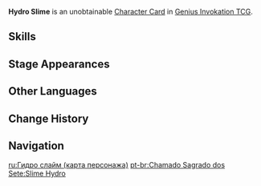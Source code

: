 {{About|the [[Character Card]]|the [[Common Enemy]]|Hydro Slime}}
{{Genius Invokation TCG Infobox
|title       = Hydro Slime
|id          = 003204
|image       = Hydro Slime Character Card.png
|type        = Character Card
|health      = 4
|element     = Hydro
|faction     = Monster
|weapon      = Other Weapons
}}
'''Hydro Slime''' is an unobtainable [[Character Card]] in [[Genius Invokation TCG]].

==Skills==
{{Genius Invokation TCG Skills Table}}

==Stage Appearances==
{{Genius Invokation TCG Stage Appearances}}

==Other Languages==
{{Transclude|Hydro Slime|Other Languages}}

==Change History==
{{Change History|3.3}}

==Navigation==
{{Genius Invokation TCG Navbox|Character Card Unobtainable}}

[[ru:Гидро слайм (карта персонажа)]]
[[pt-br:Chamado Sagrado dos Sete:Slime Hydro]]